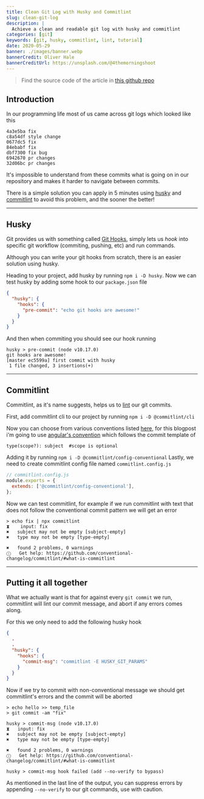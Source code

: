 ```yaml
---
title: Clean Git Log with Husky and Commitlint
slug: clean-git-log
description: |
  Achieve a clean and readable git log with husky and commitlint
categories: [git]
keywords: [git, husky, commitlint, lint, tutorial]
date: 2020-05-29
banner: ./images/banner.webp
bannerCredit: Oliver Hale
bannerCreditUrl: https://unsplash.com/@4themorningshoot
---
```


> Find the source code of the article in [this github repo](https://github.com/talohana/husky-commitlint-blogpost)

## Introduction

In our programming life most of us came across git logs which looked like this

```text
4a3e5ba fix
c8a54df style change
0677dc5 fix
84ebabf fix
dbf7300 fix bug
6942670 pr changes
32d06bc pr changes
```

It's impossible to understand from these commits what is going on
in our repository and makes it harder to navigate between commits.

There is a simple solution you can apply in 5 minutes using [husky](https://github.com/typicode/husky)
and [commitlint](https://github.com/conventional-changelog/commitlint) to avoid this problem, and the sooner the better!

---

## Husky

Git provides us with something called [Git Hooks](https://git-scm.com/book/en/v2/Customizing-Git-Git-Hooks),
simply lets us _hook_ into specific git workflow (commiting, pushing, etc) and run commands.

Although you can write your git hooks from scratch, there is an easier solution using husky.

Heading to your project, add husky by running `npm i -D husky`.
Now we can test husky by adding some hook to our `package.json` file

```json
{
  "husky": {
    "hooks": {
      "pre-commit": "echo git hooks are awesome!"
    }
  }
}
```

And then when commiting you should see our hook running

```text
husky > pre-commit (node v10.17.0)
git hooks are awesome!
[master ec5599a] first commit with husky
 1 file changed, 3 insertions(+)
```

---

## Commitlint

Commitlint, as it's name suggests, helps us to [lint](<https://en.wikipedia.org/wiki/Lint_(software)>) our git commits.

First, add commitlint cli to our project by running `npm i -D @commitlint/cli`

Now you can choose from various conventions listed [here](https://github.com/conventional-changelog/commitlint#shared-configuration), for this blogpost i'm going to use [angular's convention](https://github.com/angular/angular/blob/22b96b9/CONTRIBUTING.md#-commit-message-guidelines) which follows the commit template of

```text
type(scope?): subject  #scope is optional
```

Adding it by running `npm i -D @commitlint/config-conventional`
Lastly, we need to create commitlint config file named `commitlint.config.js`

```js
// commitlint.config.js
module.exports = {
  extends: ['@commitlint/config-conventional'],
};
```

Now we can test commitlint, for example if we run commitlint with text that does not follow the conventional commit pattern we will get an error

```shell
> echo fix | npx commitlint
⧗    input: fix
✖   subject may not be empty [subject-empty]
✖   type may not be empty [type-empty]

✖   found 2 problems, 0 warnings
ⓘ   Get help: https://github.com/conventional-changelog/commitlint/#what-is-commitlint
```

---

## Putting it all together

What we actually want is that for against every `git commit` we run, commitlint will lint our commit message, and abort if any errors comes along.

For this we only need to add the following husky hook

```json
{
  .
  .
  "husky": {
    "hooks": {
      "commit-msg": "commitlint -E HUSKY_GIT_PARAMS"
    }
  }
}
```

Now if we try to commit with non-conventional message we should get commitlint's errors and the commit will be aborted

```shell
> echo hello >> temp_file
> git commit -am "fix"

husky > commit-msg (node v10.17.0)
⧗   input: fix
✖   subject may not be empty [subject-empty]
✖   type may not be empty [type-empty]

✖   found 2 problems, 0 warnings
ⓘ   Get help: https://github.com/conventional-changelog/commitlint/#what-is-commitlint

husky > commit-msg hook failed (add --no-verify to bypass)
```

As mentioned in the last line of the output, you can suppress errors by appending `--no-verify` to our git commands, use with caution.
